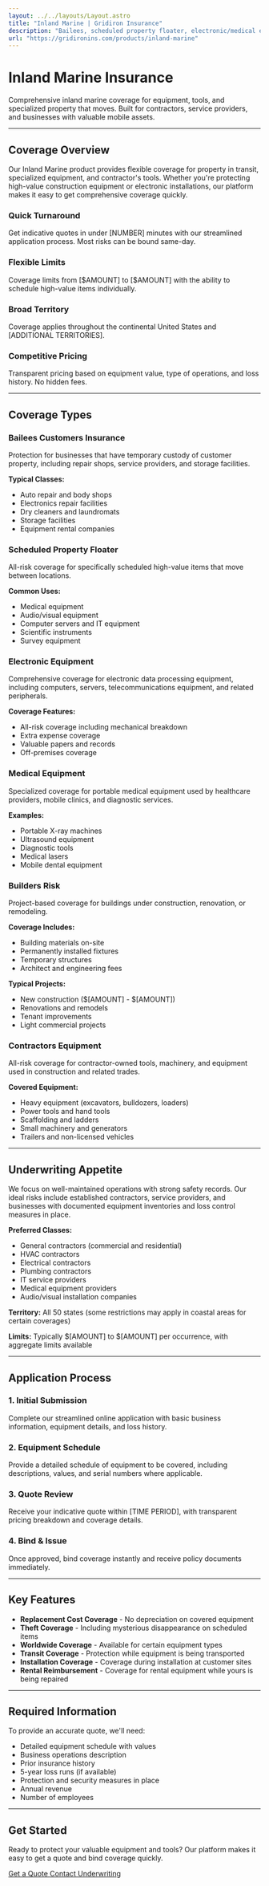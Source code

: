 ```yaml
---
layout: ../../layouts/Layout.astro
title: "Inland Marine | Gridiron Insurance"
description: "Bailees, scheduled property floater, electronic/medical equipment, builders risk, contractors equipment."
url: "https://gridironins.com/products/inland-marine"
---
```


<div class="max-w-5xl mx-auto px-4 py-16">

# Inland Marine Insurance

<p class="text-xl text-slate-600 dark:text-slate-400 mt-4 leading-relaxed">
Comprehensive inland marine coverage for equipment, tools, and specialized property that moves. Built for contractors, service providers, and businesses with valuable mobile assets.
</p>

---

## Coverage Overview

Our Inland Marine product provides flexible coverage for property in transit, specialized equipment, and contractor's tools. Whether you're protecting high-value construction equipment or electronic installations, our platform makes it easy to get comprehensive coverage quickly.

<div class="grid md:grid-cols-2 gap-6 my-12">
  <div class="p-6 rounded-xl border border-slate-200 dark:border-slate-700 bg-white dark:bg-slate-800">
    <h3 class="text-lg font-semibold mb-3">Quick Turnaround</h3>
    <p class="text-slate-600 dark:text-slate-400 text-sm">
      Get indicative quotes in under [NUMBER] minutes with our streamlined application process. Most risks can be bound same-day.
    </p>
  </div>
  <div class="p-6 rounded-xl border border-slate-200 dark:border-slate-700 bg-white dark:bg-slate-800">
    <h3 class="text-lg font-semibold mb-3">Flexible Limits</h3>
    <p class="text-slate-600 dark:text-slate-400 text-sm">
      Coverage limits from [$AMOUNT] to [$AMOUNT] with the ability to schedule high-value items individually.
    </p>
  </div>
  <div class="p-6 rounded-xl border border-slate-200 dark:border-slate-700 bg-white dark:bg-slate-800">
    <h3 class="text-lg font-semibold mb-3">Broad Territory</h3>
    <p class="text-slate-600 dark:text-slate-400 text-sm">
      Coverage applies throughout the continental United States and [ADDITIONAL TERRITORIES].
    </p>
  </div>
  <div class="p-6 rounded-xl border border-slate-200 dark:border-slate-700 bg-white dark:bg-slate-800">
    <h3 class="text-lg font-semibold mb-3">Competitive Pricing</h3>
    <p class="text-slate-600 dark:text-slate-400 text-sm">
      Transparent pricing based on equipment value, type of operations, and loss history. No hidden fees.
    </p>
  </div>
</div>

---

## Coverage Types

### Bailees Customers Insurance

Protection for businesses that have temporary custody of customer property, including repair shops, service providers, and storage facilities.

**Typical Classes:**
- Auto repair and body shops
- Electronics repair facilities
- Dry cleaners and laundromats
- Storage facilities
- Equipment rental companies

### Scheduled Property Floater

All-risk coverage for specifically scheduled high-value items that move between locations.

**Common Uses:**
- Medical equipment
- Audio/visual equipment
- Computer servers and IT equipment
- Scientific instruments
- Survey equipment

### Electronic Equipment

Comprehensive coverage for electronic data processing equipment, including computers, servers, telecommunications equipment, and related peripherals.

**Coverage Features:**
- All-risk coverage including mechanical breakdown
- Extra expense coverage
- Valuable papers and records
- Off-premises coverage

### Medical Equipment

Specialized coverage for portable medical equipment used by healthcare providers, mobile clinics, and diagnostic services.

**Examples:**
- Portable X-ray machines
- Ultrasound equipment
- Diagnostic tools
- Medical lasers
- Mobile dental equipment

### Builders Risk

Project-based coverage for buildings under construction, renovation, or remodeling.

**Coverage Includes:**
- Building materials on-site
- Permanently installed fixtures
- Temporary structures
- Architect and engineering fees

**Typical Projects:**
- New construction ($[AMOUNT] - $[AMOUNT])
- Renovations and remodels
- Tenant improvements
- Light commercial projects

### Contractors Equipment

All-risk coverage for contractor-owned tools, machinery, and equipment used in construction and related trades.

**Covered Equipment:**
- Heavy equipment (excavators, bulldozers, loaders)
- Power tools and hand tools
- Scaffolding and ladders
- Small machinery and generators
- Trailers and non-licensed vehicles

---

## Underwriting Appetite

<div class="prose prose-lg dark:prose-invert max-w-none">

We focus on well-maintained operations with strong safety records. Our ideal risks include established contractors, service providers, and businesses with documented equipment inventories and loss control measures in place.

**Preferred Classes:**
- General contractors (commercial and residential)
- HVAC contractors
- Electrical contractors
- Plumbing contractors
- IT service providers
- Medical equipment providers
- Audio/visual installation companies

**Territory:** All 50 states (some restrictions may apply in coastal areas for certain coverages)

**Limits:** Typically $[AMOUNT] to $[AMOUNT] per occurrence, with aggregate limits available

</div>

---

## Application Process

<div class="space-y-4 my-12">

### 1. Initial Submission
Complete our streamlined online application with basic business information, equipment details, and loss history.

### 2. Equipment Schedule
Provide a detailed schedule of equipment to be covered, including descriptions, values, and serial numbers where applicable.

### 3. Quote Review
Receive your indicative quote within [TIME PERIOD], with transparent pricing breakdown and coverage details.

### 4. Bind & Issue
Once approved, bind coverage instantly and receive policy documents immediately.

</div>

---

## Key Features

- **Replacement Cost Coverage** - No depreciation on covered equipment
- **Theft Coverage** - Including mysterious disappearance on scheduled items
- **Worldwide Coverage** - Available for certain equipment types
- **Transit Coverage** - Protection while equipment is being transported
- **Installation Coverage** - Coverage during installation at customer sites
- **Rental Reimbursement** - Coverage for rental equipment while yours is being repaired

---

## Required Information

To provide an accurate quote, we'll need:

- Detailed equipment schedule with values
- Business operations description
- Prior insurance history
- 5-year loss runs (if available)
- Protection and security measures in place
- Annual revenue
- Number of employees

---

## Get Started

<div class="mt-12 p-8 rounded-xl bg-slate-50 dark:bg-slate-800 border border-slate-200 dark:border-slate-700">

Ready to protect your valuable equipment and tools? Our platform makes it easy to get a quote and bind coverage quickly.

<div class="mt-6 flex gap-4">
  <a href="https://app.gridironins.com" class="inline-flex items-center px-6 py-3 rounded-lg bg-brand-500 text-white hover:bg-brand-600 dark:bg-brand-600 dark:hover:bg-brand-700 font-medium shadow-soft transition-colors">
    Get a Quote
  </a>
  <a href="/contact" class="inline-flex items-center px-6 py-3 rounded-lg border border-slate-300 dark:border-slate-600 hover:border-slate-400 dark:hover:border-slate-500 font-medium transition-colors">
    Contact Underwriting
  </a>
</div>

</div>

</div>

